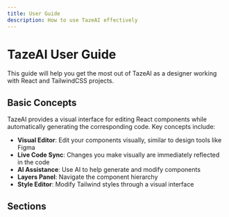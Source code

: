 ```yaml
---
title: User Guide
description: How to use TazeAI effectively
---
```


# TazeAI User Guide

This guide will help you get the most out of TazeAI as a designer working with React and TailwindCSS projects.

## Basic Concepts

TazeAI provides a visual interface for editing React components while automatically generating the corresponding code. Key concepts include:

- **Visual Editor**: Edit your components visually, similar to design tools like Figma
- **Live Code Sync**: Changes you make visually are immediately reflected in the code
- **AI Assistance**: Use AI to help generate and modify components
- **Layers Panel**: Navigate the component hierarchy
- **Style Editor**: Modify Tailwind styles through a visual interface

## Sections

<Cards>
  <Card title="UI Overview" href="/docs/user-guide/ui-overview" />
  <Card title="Editing Projects" href="/docs/user-guide/editing-projects" />
  <Card title="AI Features" href="/docs/user-guide/ai-features" />
  <Card title="Styling" href="/docs/user-guide/styling" />
  <Card title="Deployment" href="/docs/user-guide/deployment" />
</Cards>
